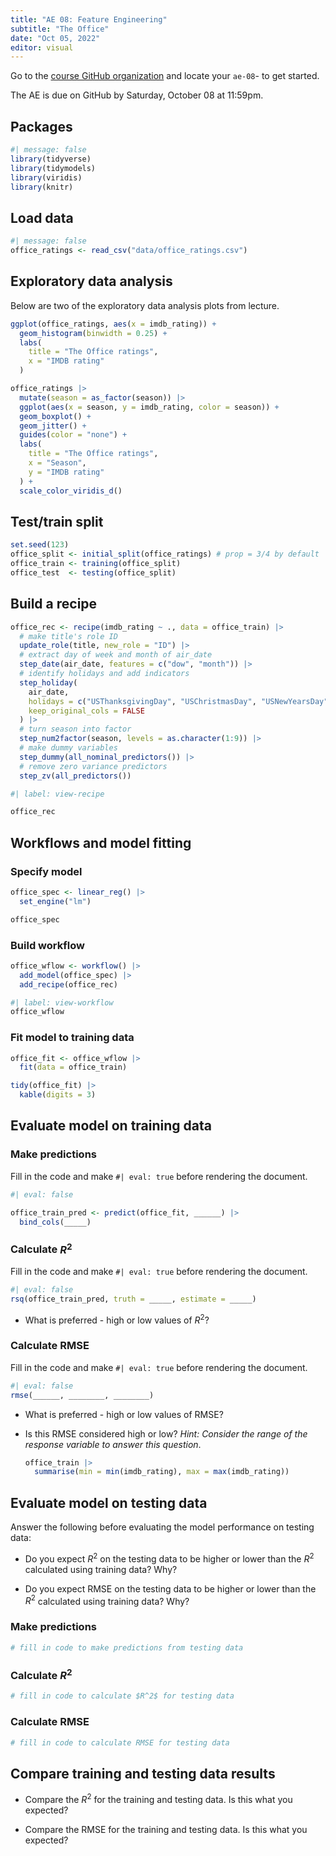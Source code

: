 ```yaml
---
title: "AE 08: Feature Engineering"
subtitle: "The Office"
date: "Oct 05, 2022"
editor: visual
---
```


::: callout-important
Go to the [course GitHub organization](https://github.com/sta210-fa22) and locate your `ae-08`- to get started.

The AE is due on GitHub by Saturday, October 08 at 11:59pm.
:::

## Packages

```r
#| message: false
library(tidyverse)
library(tidymodels)
library(viridis)
library(knitr)
```

## Load data

```r
#| message: false
office_ratings <- read_csv("data/office_ratings.csv")
```

## Exploratory data analysis

Below are two of the exploratory data analysis plots from lecture.

```r
ggplot(office_ratings, aes(x = imdb_rating)) +
  geom_histogram(binwidth = 0.25) +
  labs(
    title = "The Office ratings",
    x = "IMDB rating"
  )
```

```r
office_ratings |>
  mutate(season = as_factor(season)) |>
  ggplot(aes(x = season, y = imdb_rating, color = season)) +
  geom_boxplot() +
  geom_jitter() +
  guides(color = "none") +
  labs(
    title = "The Office ratings",
    x = "Season",
    y = "IMDB rating"
  ) +
  scale_color_viridis_d()
```

## Test/train split

```r
set.seed(123)
office_split <- initial_split(office_ratings) # prop = 3/4 by default
office_train <- training(office_split)
office_test  <- testing(office_split)
```

## Build a recipe

```r
office_rec <- recipe(imdb_rating ~ ., data = office_train) |>
  # make title's role ID
  update_role(title, new_role = "ID") |>
  # extract day of week and month of air_date
  step_date(air_date, features = c("dow", "month")) |>
  # identify holidays and add indicators
  step_holiday(
    air_date, 
    holidays = c("USThanksgivingDay", "USChristmasDay", "USNewYearsDay", "USIndependenceDay"), 
    keep_original_cols = FALSE
  ) |>
  # turn season into factor
  step_num2factor(season, levels = as.character(1:9)) |>
  # make dummy variables
  step_dummy(all_nominal_predictors()) |>
  # remove zero variance predictors
  step_zv(all_predictors())
```

```r
#| label: view-recipe

office_rec
```

## Workflows and model fitting

### Specify model

```r

office_spec <- linear_reg() |>
  set_engine("lm")

office_spec
```

### Build workflow

```r

office_wflow <- workflow() |>
  add_model(office_spec) |>
  add_recipe(office_rec)
```

```r
#| label: view-workflow
office_wflow
```

### Fit model to training data

```r
office_fit <- office_wflow |>
  fit(data = office_train)

tidy(office_fit) |>
  kable(digits = 3)
```

## Evaluate model on training data

### Make predictions

::: callout-important
Fill in the code and make `#| eval: true` before rendering the document.
:::

```r
#| eval: false

office_train_pred <- predict(office_fit, ______) |>
  bind_cols(_____)
```

### Calculate $R^2$

::: callout-important
Fill in the code and make `#| eval: true` before rendering the document.
:::

```r
#| eval: false
rsq(office_train_pred, truth = _____, estimate = _____)
```

-   What is preferred - high or low values of $R^2$?

### Calculate RMSE

::: callout-important
Fill in the code and make `#| eval: true` before rendering the document.
:::

```r
#| eval: false
rmse(______, ________, ________)
```

-   What is preferred - high or low values of RMSE?

-   Is this RMSE considered high or low? *Hint: Consider the range of the response variable to answer this question*.

    ```r
    office_train |>
      summarise(min = min(imdb_rating), max = max(imdb_rating))
    ```

## Evaluate model on testing data

Answer the following before evaluating the model performance on testing data:

-   Do you expect $R^2$ on the testing data to be higher or lower than the $R^2$ calculated using training data? Why?

-   Do you expect RMSE on the testing data to be higher or lower than the $R^2$ calculated using training data? Why?

### Make predictions

```r
# fill in code to make predictions from testing data

```

### Calculate $R^2$

```r
# fill in code to calculate $R^2$ for testing data

```

### Calculate RMSE

```r
# fill in code to calculate RMSE for testing data

```

## Compare training and testing data results

-   Compare the $R^2$ for the training and testing data. Is this what you expected?

-   Compare the RMSE for the training and testing data. Is this what you expected?

